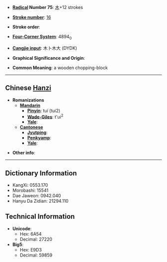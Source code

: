 * '''[[Wiktionary:Chinese radical index| Radical]] Number 75''': [[Wiktionary:Chinese radical index 木|木]]+12 strokes

* '''[[Wiktionary:Chinese total strokes index|Stroke number]]''': [[Wiktionary:Chinese total strokes index 16|16]]

* '''Stroke order''': 

* '''[[Wiktionary:Chinese four corner index|Four-Corner System]]''': 4894<sub>0</sub>

* '''[[Wiktionary:Chinese Cangjie index|Cangjie input]]''': 木卜木大 (DYDK)

* '''Graphical Significance and Origin''': 

* '''Common Meaning''': a wooden chopping-block

----

== Chinese [[Hanzi]] ==

* '''Romanizations'''
** '''[[Mandarin]]'''
*** '''[[Pinyin]]''': tuí (tui2)
*** '''[[Wade-Giles]]''': t'ui<sup>2</sup>
*** '''[[Yale]]''': 
** '''[[Cantonese]]'''
*** '''[[Jyutping]]''':
*** '''[[Penkyamp]]''': 
*** '''[[Yale]]''': 

* '''Other info''': 

----

== Dictionary Information ==

* KangXi: 0553.170
* Morobashi: 15541
* Dae Jaweon: 0942.040
* Hanyu Da Zidian: 21294.110

== Technical Information ==

* '''Unicode''':
** Hex: 6A54
** Decimal: 27220
* '''Big5''':
** Hex: E9D3
** Decimal: 59859